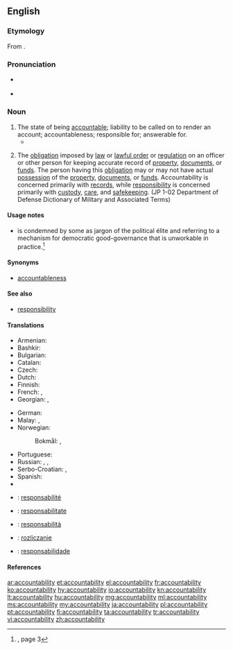 ==English==
{{wikipedia}}

===Etymology===
From {{suffix|accountable|ity|lang=en}}.

===Pronunciation===
* {{a|US}} {{IPA|/ə.ˌkaʊn.tə.ˈbɪl.ət.i/}}
* {{audio|En-ca-accountabilability.ogg|Audio (CA)|lang=en}}

===Noun===
{{en-noun|-|accountabilities}}

# The state of being [[accountable]]; liability to be called on to render an account; accountableness; responsible for; answerable for.
#* {{quote-book|passage=The United States stands at this time at the pinnacle of world power. It is a solemn moment for the American Democracy. For with primacy in power is also joined an awe-inspiring '''accountability''' to the future.|title=[[S:Sinews of Peace|Sinews of Peace]]|author=Winston Churchill|year=1946}}
# {{context|military|lang=en}} The [[obligation]] imposed by [[law]] or [[lawful order]] or [[regulation]] on an officer or other person for keeping accurate record of [[property]], [[documents]], or [[funds]]. The person having this [[obligation]] may or may not have actual [[possession]] of the [[property]], [[documents]], or [[funds]]. Accountability is concerned primarily with [[records]], while [[responsibility]] is concerned primarily with [[custody]], [[care]], and [[safekeeping]]. (JP 1-02 Department of Defense Dictionary of Military and Associated Terms)

====Usage notes====
* {{term||Accountability|lang=en}} is condemned by some as jargon of the political élite and referring to a mechanism for democratic good-governance that is unworkable in practice.<ref name="SLE-usage">{{R:She Literally Exploded}}, page 3</ref>

====Synonyms====
* [[accountableness]]

====See also====
* [[responsibility]]

====Translations====
{{trans-top|state of being accountable}}
* Armenian: {{t|hy|հաշվետվություն|sc=Armn}}
* Bashkir: {{t|ba|яуаплылыҡ|sc=Cyrl}}
* Bulgarian: {{t+|bg|отговорност}}
* Catalan: {{t+|ca|responsabilitat|f}}
* Czech: {{t|cs|odpovědnost|f}}
* Dutch: {{t+|nl|verantwoordelijkheid|n}}
* Finnish: {{t|fi|vastuullisuus}}
* French: {{t|fr|engagement responsable|m}}, {{t+|fr|responsabilité|f}}
* Georgian: {{t|ka|პასუხისმგებლობა|sc=Geor}}, {{t|ka|ანგარიშვალდებულება|tr=angarišvaldebuleba|sc=Geor}}
{{trans-mid}}
* German: {{t|de|Verantwortlichkeit|f}}
* Malay: {{t|ms|kebertanggungjawaban}}, {{t|ms|akauntabiliti}}
* Norwegian:
*: Bokmål: {{t|nb|ansvarlighet|m}}, {{t|nb|etterrettelighet|m}}
* Portuguese: {{t+|pt|responsabilidade|f}}
* Russian: {{t+|ru|отчётность|f|tr=otčótnostʹ|sc=Cyrl}}, {{t+|ru|подотчётность|f|tr=podotčótnostʹ|sc=Cyrl}}, {{t+|ru|ответственность|f|tr=otvétstvennostʹ|sc=Cyrl}} {{qualifier|responsibility}}
* Serbo-Croatian: {{t|sh|odgovornost|f|tr=одговорност}}, {{t|sh|одговорност|f}}
* Spanish: {{t+|es|responsabilidad|f}}
* {{trreq|tr}}
{{trans-bottom}}

{{trans-top|(military)}}
{{trans-mid}}
{{trans-bottom}}

{{checktrans-top}}
* {{ttbc|fr}}: [[responsabilité]] {{g|f}}
* {{ttbc|ia}}: [[responsabilitate]]
{{trans-mid}}
* {{ttbc|it}}: [[responsabilità]] {{g|f}}
* {{ttbc|pl}}: [[rozliczanie]] {{g|n}}
* {{ttbc|pt}}: [[responsabilidade]] {{g|f}}
{{trans-bottom}}

====References====
<references/>

[[ar:accountability]]
[[et:accountability]]
[[el:accountability]]
[[fr:accountability]]
[[ko:accountability]]
[[hy:accountability]]
[[io:accountability]]
[[kn:accountability]]
[[lt:accountability]]
[[hu:accountability]]
[[mg:accountability]]
[[ml:accountability]]
[[ms:accountability]]
[[my:accountability]]
[[ja:accountability]]
[[pl:accountability]]
[[pt:accountability]]
[[fi:accountability]]
[[ta:accountability]]
[[tr:accountability]]
[[vi:accountability]]
[[zh:accountability]]